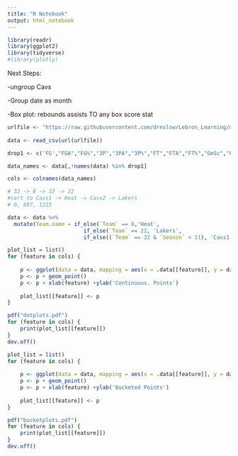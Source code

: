 ```yaml
---
title: "R Notebook"
output: html_notebook
---
```

```r
library(readr)
library(ggplot2)
library(tidyverse)
#library(plotly)
```

Next Steps:

-ungroup Cavs

-Group date as month

-Box plot:
	rebounds 
	assists
	TO
	any box score stat

```r
urlfile <- "https://raw.githubusercontent.com/dreslow/Lebron_Learning/master/LebronProject/LebronAllStats.csv"
  
data <- read_csv(url(urlfile))

```


```r
drop1 <- c('FG',"FGA","FG%","3P","3PA","3P%","FT","FTA","FT%","GmSc","PlusMinus", "PTS", "10PT BCKT")

data_names <- data[,!names(data) %in% drop1]

cols <- colnames(data_names)
```

```r
# 32 -> 8 -> 32 -> 22
#sort to Cavs1 -> Heat -> Cavs2 -> Lakers
# 0, 887, 1215

data <- data %>%
  mutate(Team.name = if_else(`Team` == 8,'Heat',
                        if_else(`Team` == 22, 'Lakers',
                        if_else((`Team` == 32 & `Season` < 11), 'Cavs1', 'Cavs2'))))
```

```r

plot_list = list()
for (feature in cols) {
  
    p <- ggplot(data = data, mapping = aes(x = .data[[feature]], y = data$"PTS"))
    p <- p + geom_point()
    p <- p + xlab(feature) +ylab('Continuous. Points')
    
    plot_list[[feature]] <- p
}

pdf("dotplots.pdf")
for (feature in cols) {
    print(plot_list[[feature]])
}
dev.off()

```


```r

plot_list = list()
for (feature in cols) {
  
    p <- ggplot(data = data, mapping = aes(x = .data[[feature]], y = data$"10PT BCKT"))
    p <- p + geom_point()
    p <- p + xlab(feature) +ylab('Bucketed Points')
    
    plot_list[[feature]] <- p
}

pdf("bucketplots.pdf")
for (feature in cols) {
    print(plot_list[[feature]])
}
dev.off()

```